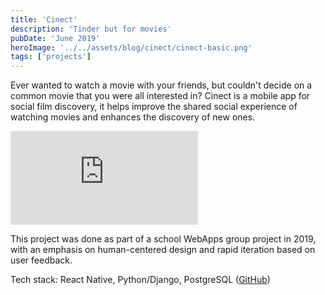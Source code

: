 ```yaml
---
title: 'Cinect'
description: 'Tinder but for movies'
pubDate: 'June 2019'
heroImage: '../../assets/blog/cinect/cinect-basic.png'
tags: ['projects']
---
```



Ever wanted to watch a movie with your friends, but couldn't decide on a common movie that you were all interested in? Cinect is a mobile app for social film discovery, it helps improve the shared social experience of watching movies and enhances the discovery of new ones.

<iframe src="https://docs.google.com/presentation/d/e/2PACX-1vRzYr6P0G4h8lnrGA-7C9mgLpj0oZYS_U9uyIkAtuNl610DAjen1fkzmZs__chSIioRMPG_EfaBozuA/embed?start=true&loop=true&delayms=3000" frameborder="0" allowfullscreen="true" mozallowfullscreen="true" webkitallowfullscreen="true"></iframe>

This project was done as part of a school WebApps group project in 2019, with an emphasis on human-centered design and rapid iteration based on user feedback.

Tech stack: React Native, Python/Django, PostgreSQL ([GitHub](https://github.com/christophergunadi/cinect))
